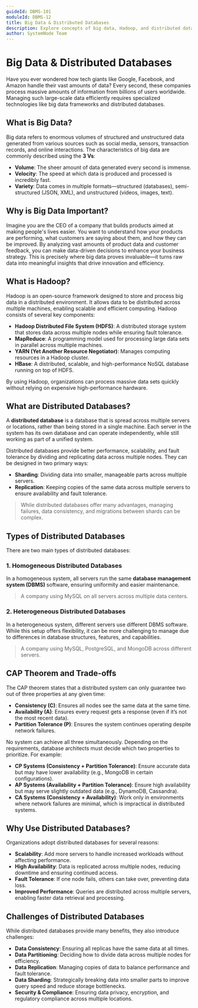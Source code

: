 ```yaml
---
guideId: DBMS-101
moduleId: DBMS-12
title: Big Data & Distributed Databases
description: Explore concepts of big data, Hadoop, and distributed database management.
author: SystemNode Team
---
```


# Big Data & Distributed Databases

Have you ever wondered how tech giants like Google, Facebook, and Amazon handle their vast amounts of data? Every second, these companies process massive amounts of information from billions of users worldwide. Managing such large-scale data efficiently requires specialized technologies like big data frameworks and distributed databases.

## What is Big Data?

Big data refers to enormous volumes of structured and unstructured data generated from various sources such as social media, sensors, transaction records, and online interactions. The characteristics of big data are commonly described using the **3 Vs**:

- **Volume**: The sheer amount of data generated every second is immense.
- **Velocity**: The speed at which data is produced and processed is incredibly fast.
- **Variety**: Data comes in multiple formats—structured (databases), semi-structured (JSON, XML), and unstructured (videos, images, text).

## Why is Big Data Important?

Imagine you are the CEO of a company that builds products aimed at making people's lives easier. You want to understand how your products are performing, what customers are saying about them, and how they can be improved. By analyzing vast amounts of product data and customer feedback, you can make data-driven decisions to enhance your business strategy. This is precisely where big data proves invaluable—it turns raw data into meaningful insights that drive innovation and efficiency.

## What is Hadoop?

Hadoop is an open-source framework designed to store and process big data in a distributed environment. It allows data to be distributed across multiple machines, enabling scalable and efficient computing. Hadoop consists of several key components:

- **Hadoop Distributed File System (HDFS)**: A distributed storage system that stores data across multiple nodes while ensuring fault tolerance.
- **MapReduce**: A programming model used for processing large data sets in parallel across multiple machines.
- **YARN (Yet Another Resource Negotiator)**: Manages computing resources in a Hadoop cluster.
- **HBase**: A distributed, scalable, and high-performance NoSQL database running on top of HDFS.

By using Hadoop, organizations can process massive data sets quickly without relying on expensive high-performance hardware.

## What are Distributed Databases?

A **distributed database** is a database that is spread across multiple servers or locations, rather than being stored in a single machine. Each server in the system has its own database and can operate independently, while still working as part of a unified system.

Distributed databases provide better performance, scalability, and fault tolerance by dividing and replicating data across multiple nodes. They can be designed in two primary ways:

- **Sharding**: Dividing data into smaller, manageable parts across multiple servers.
- **Replication**: Keeping copies of the same data across multiple servers to ensure availability and fault tolerance.

> While distributed databases offer many advantages, managing failures, data consistency, and migrations between shards can be complex.

## Types of Distributed Databases

There are two main types of distributed databases:

### 1. Homogeneous Distributed Databases    
In a homogeneous system, all servers run the same **database management system (DBMS)** software, ensuring uniformity and easier maintenance.

> A company using MySQL on all servers across multiple data centers.

### 2. Heterogeneous Distributed Databases
In a heterogeneous system, different servers use different DBMS software. While this setup offers flexibility, it can be more challenging to manage due to differences in database structures, features, and capabilities.

> A company using MySQL, PostgreSQL, and MongoDB across different servers.

## CAP Theorem and Trade-offs

The CAP theorem states that a distributed system can only guarantee two out of three properties at any given time:

- **Consistency (C)**: Ensures all nodes see the same data at the same time.
- **Availability (A)**: Ensures every request gets a response (even if it’s not the most recent data).
- **Partition Tolerance (P)**: Ensures the system continues operating despite network failures.

No system can achieve all three simultaneously. Depending on the requirements, database architects must decide which two properties to prioritize. For example:

- **CP Systems (Consistency + Partition Tolerance)**: Ensure accurate data but may have lower availability (e.g., MongoDB in certain configurations).
- **AP Systems (Availability + Partition Tolerance)**: Ensure high availability but may serve slightly outdated data (e.g., DynamoDB, Cassandra).
- **CA Systems (Consistency + Availability)**: Work only in environments where network failures are minimal, which is impractical in distributed systems.

## Why Use Distributed Databases?

Organizations adopt distributed databases for several reasons:

- **Scalability**: Add more servers to handle increased workloads without affecting performance.
- **High Availability**: Data is replicated across multiple nodes, reducing downtime and ensuring continued access.
- **Fault Tolerance**: If one node fails, others can take over, preventing data loss.
- **Improved Performance**: Queries are distributed across multiple servers, enabling faster data retrieval and processing.

## Challenges of Distributed Databases

While distributed databases provide many benefits, they also introduce challenges:

- **Data Consistency**: Ensuring all replicas have the same data at all times.
- **Data Partitioning**: Deciding how to divide data across multiple nodes for efficiency.
- **Data Replication**: Managing copies of data to balance performance and fault tolerance.
- **Data Sharding**: Strategically breaking data into smaller parts to improve query speed and reduce storage bottlenecks.
- **Security & Compliance**: Ensuring data privacy, encryption, and regulatory compliance across multiple locations.
